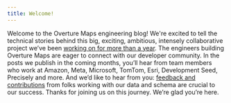 ```yaml
---
title: Welcome!
---
```


Welcome to the Overture Maps engineering blog! We're excited to tell the technical stories behind this big, exciting, ambitious, intensely collaborative project we’ve been [working on for more than a year](https://overturemaps.org/looking-forward-to-2024/). The engineers building Overture Maps are eager to connect with our developer community. In the posts we publish in the coming months, you’ll hear from team members who work at Amazon, Meta, Microsoft, TomTom, Esri, Development Seed, Precisely and more. And we’d like to hear from you: [feedback and contributions](https://github.com/OvertureMaps/data/discussions) from folks working with our data and schema are crucial to our success. Thanks for joining us on this journey. We’re glad you’re here. 